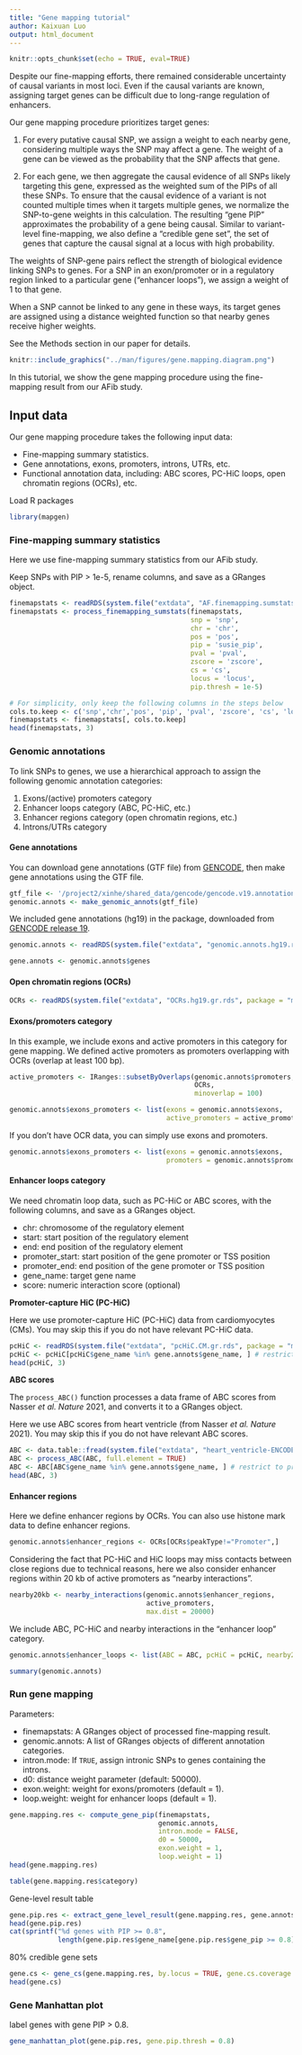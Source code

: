 ```yaml
---
title: "Gene mapping tutorial"
author: Kaixuan Luo
output: html_document
---
```


```r
knitr::opts_chunk$set(echo = TRUE, eval=TRUE)
```

Despite our fine-mapping efforts, there remained considerable uncertainty of 
causal variants in most loci. Even if the causal variants are known, 
assigning target genes can be difficult due to long-range regulation of enhancers. 

Our gene mapping procedure prioritizes target genes: 

(1) For every putative causal SNP, we assign a weight to each nearby gene, 
considering multiple ways the SNP may affect a gene.
The weight of a gene can be viewed as the probability that the SNP affects that gene. 

(2) For each gene, we then aggregate the causal evidence of all SNPs likely 
targeting this gene, expressed as the weighted sum of the PIPs of all these SNPs. 
To ensure that the causal evidence of a variant is not counted multiple times 
when it targets multiple genes, we normalize the SNP-to-gene weights in this 
calculation. The resulting “gene PIP” approximates the probability of a gene 
being causal. 
Similar to variant-level fine-mapping, we also define a “credible gene set”, 
the set of genes that capture the causal signal at a locus with high probability.

The weights of SNP-gene pairs reflect the strength of biological evidence 
linking SNPs to genes. 
For a SNP in an exon/promoter or in a regulatory region linked to a particular gene 
("enhancer loops"), we assign a weight of 1 to that gene. 

When a SNP cannot be linked to any gene in these ways, 
its target genes are assigned using a distance weighted function
so that nearby genes receive higher weights. 

See the Methods section in our paper for details.

```r
knitr::include_graphics("../man/figures/gene.mapping.diagram.png")
```

In this tutorial, we show the gene mapping procedure using the fine-mapping result 
from our AFib study.

## Input data

Our gene mapping procedure takes the following input data:

* Fine-mapping summary statistics.
* Gene annotations, exons, promoters, introns, UTRs, etc.
* Functional annotation data, including: ABC scores, PC-HiC loops,
open chromatin regions (OCRs), etc. 

Load R packages
```r
library(mapgen)
```

### Fine-mapping summary statistics 

Here we use fine-mapping summary statistics from our AFib study.

Keep SNPs with PIP > 1e-5, rename columns, and save as a GRanges object.
```r
finemapstats <- readRDS(system.file("extdata", "AF.finemapping.sumstats.rds", package = "mapgen"))
finemapstats <- process_finemapping_sumstats(finemapstats, 
                                             snp = 'snp', 
                                             chr = 'chr', 
                                             pos = 'pos', 
                                             pip = 'susie_pip', 
                                             pval = 'pval', 
                                             zscore = 'zscore', 
                                             cs = 'cs', 
                                             locus = 'locus',  
                                             pip.thresh = 1e-5)

# For simplicity, only keep the following columns in the steps below
cols.to.keep <- c('snp','chr','pos', 'pip', 'pval', 'zscore', 'cs', 'locus')
finemapstats <- finemapstats[, cols.to.keep]
head(finemapstats, 3)
```

### Genomic annotations

To link SNPs to genes, we use a hierarchical approach to assign the following 
genomic annotation categories: 

1. Exons/(active) promoters category
2. Enhancer loops category (ABC, PC-HiC, etc.)
3. Enhancer regions category (open chromatin regions, etc.)
4. Introns/UTRs category

#### Gene annotations

You can download gene annotations (GTF file) from [GENCODE][GENCODE], 
then make gene annotations using the GTF file. 
```r
gtf_file <- '/project2/xinhe/shared_data/gencode/gencode.v19.annotation.gtf.gz'
genomic.annots <- make_genomic_annots(gtf_file)
```

We included gene annotations (hg19) in the package, downloaded from 
[GENCODE release 19][GENCODE V19].
```r
genomic.annots <- readRDS(system.file("extdata", "genomic.annots.hg19.rds", package = "mapgen"))

gene.annots <- genomic.annots$genes
```

#### Open chromatin regions (OCRs) 
```r
OCRs <- readRDS(system.file("extdata", "OCRs.hg19.gr.rds", package = "mapgen"))
```

#### Exons/promoters category

In this example, we include exons and active promoters in this category for gene mapping.
We defined active promoters as promoters overlapping with OCRs (overlap at least 100 bp).
```r
active_promoters <- IRanges::subsetByOverlaps(genomic.annots$promoters, 
                                              OCRs, 
                                              minoverlap = 100)
```

```r
genomic.annots$exons_promoters <- list(exons = genomic.annots$exons, 
                                       active_promoters = active_promoters)
```

If you don't have OCR data, you can simply use exons and promoters.  
```r
genomic.annots$exons_promoters <- list(exons = genomic.annots$exons, 
                                       promoters = genomic.annots$promoters)
```

#### Enhancer loops category

We need chromatin loop data, such as PC-HiC or ABC scores, 
with the following columns, and save as a GRanges object.

* chr: chromosome of the regulatory element
* start: start position of the regulatory element
* end: end position of the regulatory element
* promoter_start: start position of the gene promoter or TSS position
* promoter_end: end position of the gene promoter or TSS position
* gene_name: target gene name
* score: numeric interaction score (optional)

**Promoter-capture HiC (PC-HiC)**

Here we use promoter-capture HiC (PC-HiC) data from cardiomyocytes (CMs).
You may skip this if you do not have relevant PC-HiC data.
```r
pcHiC <- readRDS(system.file("extdata", "pcHiC.CM.gr.rds", package = "mapgen"))
pcHiC <- pcHiC[pcHiC$gene_name %in% gene.annots$gene_name, ] # restrict to protein coding genes
head(pcHiC, 3)
```

**ABC scores**

The `process_ABC()` function processes a data frame of ABC scores 
from Nasser *et al.* *Nature* 2021, and converts it to a GRanges object.

Here we use ABC scores from heart ventricle (from Nasser *et al.* *Nature* 2021). 
You may skip this if you do not have relevant ABC scores.
```r
ABC <- data.table::fread(system.file("extdata", "heart_ventricle-ENCODE_ABC.tsv.gz", package = "mapgen"))
ABC <- process_ABC(ABC, full.element = TRUE)
ABC <- ABC[ABC$gene_name %in% gene.annots$gene_name, ] # restrict to protein coding genes
head(ABC, 3)
```

#### Enhancer regions

Here we define enhancer regions by OCRs. You can also use histone mark data to define enhancer regions. 

```r
genomic.annots$enhancer_regions <- OCRs[OCRs$peakType!="Promoter",]
```

Considering the fact that PC-HiC and HiC loops may miss contacts between close regions
due to technical reasons, 
here we also consider enhancer regions within 20 kb of active promoters
as "nearby interactions". 
```r
nearby20kb <- nearby_interactions(genomic.annots$enhancer_regions,
                                  active_promoters, 
                                  max.dist = 20000)
```

We include ABC, PC-HiC and nearby interactions in the "enhancer loop" category.
```r
genomic.annots$enhancer_loops <- list(ABC = ABC, pcHiC = pcHiC, nearby20kb = nearby20kb)
```

```r
summary(genomic.annots)
```

### Run gene mapping

Parameters: 

* finemapstats: A GRanges object of processed fine-mapping result.
* genomic.annots: A list of GRanges objects of different annotation categories.
* intron.mode: If `TRUE`, assign intronic SNPs to genes containing the introns.
* d0: distance weight parameter (default: 50000).
* exon.weight: weight for exons/promoters (default = 1).
* loop.weight: weight for enhancer loops (default = 1).

```r
gene.mapping.res <- compute_gene_pip(finemapstats, 
                                     genomic.annots, 
                                     intron.mode = FALSE, 
                                     d0 = 50000,
                                     exon.weight = 1, 
                                     loop.weight = 1)
head(gene.mapping.res)
```

```r
table(gene.mapping.res$category)
```

Gene-level result table
```r
gene.pip.res <- extract_gene_level_result(gene.mapping.res, gene.annots)
head(gene.pip.res)
cat(sprintf("%d genes with PIP >= 0.8", 
            length(gene.pip.res$gene_name[gene.pip.res$gene_pip >= 0.8])))
```

80% credible gene sets
```r
gene.cs <- gene_cs(gene.mapping.res, by.locus = TRUE, gene.cs.coverage = 0.8)
head(gene.cs)
```

### Gene Manhattan plot

label genes with gene PIP > 0.8.
```r
gene_manhattan_plot(gene.pip.res, gene.pip.thresh = 0.8)
```

[GENCODE]: https://www.gencodegenes.org
[GENCODE V19]: https://ftp.ebi.ac.uk/pub/databases/gencode/Gencode_human/release_19/gencode.v19.annotation.gtf.gz
